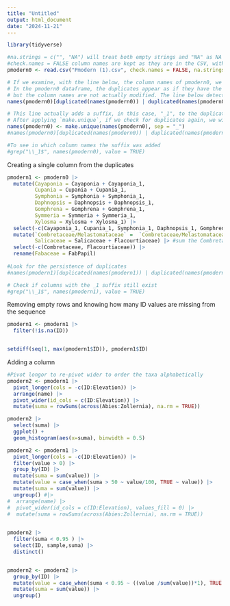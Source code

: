 ```yaml
---
title: "Untitled"
output: html_document
date: "2024-11-21"
---
```


```r
library(tidyverse)
```




```r
#na.strings = c("", "NA") will treat both empty strings and "NA" as NA values.
#check.names = FALSE column names are kept as they are in the CSV, without automatic changes like replacing spaces or special characters.
pmodern0 <- read.csv("Pmodern (1).csv", check.names = FALSE, na.strings = c("", "NA"))

# If we examine, with the line below, the column names of pmodern0, we will find 7 duplicated columns. 
# In the pmodern0 dataframe, the duplicates appear as if they have the '.1' suffix added virtually, 
# but the column names are not actually modified. The line below detects these duplicated column names.
names(pmodern0)[duplicated(names(pmodern0)) | duplicated(names(pmodern0), fromLast = TRUE)]

# This line actually adds a suffix, in this case, "_1", to the duplicated column names.
# After applying `make.unique`, if we check for duplicates again, we will see there are no duplicates because the suffix has been added to resolve them.
names(pmodern0) <- make.unique(names(pmodern0), sep = "_")
#names(pmodern0)[duplicated(names(pmodern0)) | duplicated(names(pmodern0), fromLast = TRUE)]

#To see in which column names the suffix was added
#grep("\\_1$", names(pmodern0), value = TRUE)
```

Creating a single column from the duplicates

```r
pmodern1 <- pmodern0 |>
  mutate(Cayaponia = Cayaponia + Cayaponia_1,
         Cupania = Cupania + Cupania_1,
         Symphonia = Symphonia + Symphonia_1,
         Daphnopsis = Daphnopsis + Daphnopsis_1,
         Gomphrena = Gomphrena + Gomphrena_1,
         Symmeria = Symmeria + Symmeria_1,
         Xylosma = Xylosma + Xylosma_1) |>
  select(-c(Cayaponia_1, Cupania_1, Symphonia_1, Daphnopsis_1, Gomphrena_1, Symmeria_1, Xylosma_1)) |>
  mutate(`Combretaceae/Melastomataceae` =  `Combretaceae/Melastomataceae` + Combretaceae,
         Salicaceae = Salicaceae + Flacourtiaceae) |> #sum the Combretaceae to the Combretaceae/Melastomataceae
  select(-c(Combretaceae, Flacourtiaceae)) |>
  rename(Fabaceae = FabPapil)
  
#Look for the persistence of duplicates
#names(pmodern1)[duplicated(names(pmodern1)) | duplicated(names(pmodern1), fromLast = TRUE)]

# Check if columns with the _1 suffix still exist
#grep("\\_1$", names(pmodern1), value = TRUE)
```


Removing empty rows and knowing how many ID values are missing from the sequence
```r
pmodern1 <- pmodern1 |>
  filter(!is.na(ID))


setdiff(seq(1, max(pmodern1$ID)), pmodern1$ID)
```

Adding a column 
```r
#Pivot longor to re-pivot wider to order the taxa alphabetically
pmodern2 <- pmodern1 |>
  pivot_longer(cols = -c(ID:Elevation)) |>
  arrange(name) |>
  pivot_wider(id_cols = c(ID:Elevation)) |>
  mutate(suma = rowSums(across(Abies:Zollernia), na.rm = TRUE))

pmodern2 |>
  select(suma) |>
  ggplot() +
  geom_histogram(aes(x=suma), binwidth = 0.5)
```


```r
pmodern2 <- pmodern1 |>
  pivot_longer(cols = -c(ID:Elevation)) |>
  filter(value > 0) |>
  group_by(ID) |>
  mutate(suma = sum(value)) |>
  mutate(value = case_when(suma > 50 ~ value/100, TRUE ~ value)) |>
  mutate(suma = sum(value)) |>
  ungroup() #|>
#  arrange(name) |>
#  pivot_wider(id_cols = c(ID:Elevation), values_fill = 0) |>
#  mutate(suma = rowSums(across(Abies:Zollernia), na.rm = TRUE))
  

pmodern2 |>
  filter(suma < 0.95 ) |>
  select(ID, sample,suma) |>
  distinct() 


pmodern2 <- pmodern2 |>
  group_by(ID) |>
  mutate(value = case_when(suma < 0.95 ~ ((value /sum(value))*1), TRUE ~ value)) |>
  mutate(suma = sum(value)) |>
  ungroup()
```










